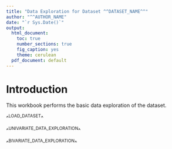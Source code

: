 ```yaml
---
title: "Data Exploration for Dataset ^^DATASET_NAME^^"
author: "^^AUTHOR_NAME"
date: "`r Sys.Date()`"
output:
  html_document:
    toc: true
    number_sections: true
    fig_caption: yes
    theme: cerulean
  pdf_document: default
---
```


<!--
(Title:
Author: ^^AUTHOR_NAME^^
Date: `r Sys.Date()`
Abstract: The abstract for this article goes here
Keywords:
-->

# Introduction

This workbook performs the basic data exploration of the dataset.


^^LOAD_DATASET^^


^^UNIVARIATE_DATA_EXPLORATION^^


^^BIVARIATE_DATA_EXPLORATION^^
